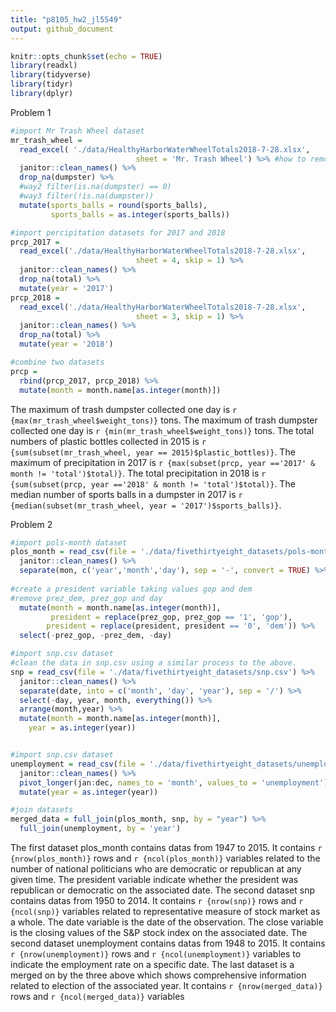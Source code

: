 ```yaml
---
title: "p8105_hw2_jl5549"
output: github_document
---
```


```r
knitr::opts_chunk$set(echo = TRUE)
library(readxl)
library(tidyverse)
library(tidyr)
library(dplyr)
```

Problem 1
```r
#import Mr Trash Wheel dataset
mr_trash_wheel = 
  read_excel( './data/HealthyHarborWaterWheelTotals2018-7-28.xlsx', 
                            sheet = 'Mr. Trash Wheel') %>% #how to remove non-data entries
  janitor::clean_names() %>% 
  drop_na(dumpster) %>% 
  #way2 filter(is.na(dumpster) == 0)
  #way3 filter(!is.na(dumpster)) 
  mutate(sports_balls = round(sports_balls), 
         sports_balls = as.integer(sports_balls))

```

```r
#import percipitation datasets for 2017 and 2018
prcp_2017 = 
  read_excel('./data/HealthyHarborWaterWheelTotals2018-7-28.xlsx', 
                            sheet = 4, skip = 1) %>% 
  janitor::clean_names() %>% 
  drop_na(total) %>% 
  mutate(year = '2017')
prcp_2018 = 
  read_excel('./data/HealthyHarborWaterWheelTotals2018-7-28.xlsx', 
                            sheet = 3, skip = 1) %>% 
  janitor::clean_names() %>% 
  drop_na(total) %>% 
  mutate(year = '2018')

#combine two datasets
prcp = 
  rbind(prcp_2017, prcp_2018) %>% 
  mutate(month = month.name[as.integer(month)])


```

The maximum of trash dumpster collected one day is `r {max(mr_trash_wheel$weight_tons)}` tons. The maximum of trash dumpster collected one day is `r {min(mr_trash_wheel$weight_tons)}` tons. The total numbers of plastic bottles collected in 2015 is `r {sum(subset(mr_trash_wheel, year == 2015)$plastic_bottles)}`. The maximum of precipitation in 2017 is `r {max(subset(prcp, year =='2017' & month != 'total')$total)}`. The total precipitation in 2018 is `r {sum(subset(prcp, year =='2018' & month != 'total')$total)}`. The median number of sports balls in a dumpster in 2017 is `r {median(subset(mr_trash_wheel, year = '2017')$sports_balls)}`.

Problem 2

```r
#import pols-month dataset
plos_month = read_csv(file = './data/fivethirtyeight_datasets/pols-month.csv') %>% 
  janitor::clean_names() %>% 
  separate(mon, c('year','month','day'), sep = '-', convert = TRUE) %>% 
  
#create a president variable taking values gop and dem
#remove prez_dem, prez_gop and day
  mutate(month = month.name[as.integer(month)],
         president = replace(prez_gop, prez_gop == '1', 'gop'),
        president = replace(president, president == '0', 'dem')) %>% 
  select(-prez_gop, -prez_dem, -day) 

```

```r
#import snp.csv dataset
#clean the data in snp.csv using a similar process to the above.
snp = read_csv(file = './data/fivethirtyeight_datasets/snp.csv') %>% 
  janitor::clean_names() %>% 
  separate(date, into = c('month', 'day', 'year'), sep = '/') %>% 
  select(-day, year, month, everything()) %>% 
  arrange(month,year) %>% 
  mutate(month = month.name[as.integer(month)],
    year = as.integer(year))



```

```r
#import snp.csv dataset
unemployment = read_csv(file = './data/fivethirtyeight_datasets/unemployment.csv') %>% 
  janitor::clean_names() %>% 
  pivot_longer(jan:dec, names_to = 'month', values_to = 'unemployment') %>% 
  mutate(year = as.integer(year))

```

```r
#join datasets
merged_data = full_join(plos_month, snp, by = "year") %>% 
  full_join(unemployment, by = 'year')

```
 
The first dataset plos_month contains datas from 1947 to 2015. It contains `r {nrow(plos_month)}`  rows and `r {ncol(plos_month)}` variables related to the number of national politicians who are democratic or republican at any given time. The president variable indicate whether the president was republican or democratic on the associated date.  The second dataset snp contains datas from 1950 to 2014. It contains `r {nrow(snp)}` rows and `r {ncol(snp)}` variables related to representative measure of stock market as a whole. The date variable is the date of the observation. The close variable is the closing values of the S&P stock index on the associated date. The second dataset unemployment contains datas from 1948 to 2015. It contains `r {nrow(unemployment)}` rows and `r {ncol(unemployment)}` variables to indicate the employment rate on a specific date. The last dataset is a merged on by the three above which shows comprehensive information related to election of the associated year.  It contains `r {nrow(merged_data)}` rows and `r {ncol(merged_data)}` variables

